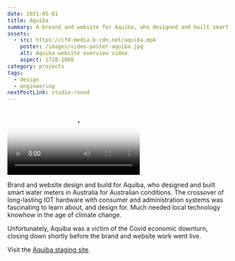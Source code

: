 ```yaml
---
date: 2021-05-01
title: Aquiba
summary: A breand and website for Aquiba, who designed and built smart water meters in Australia for Australian conditions.
assets:
  - src: https://cfd-media.b-cdn.net/aquiba.mp4
    poster: /images/video-poster-aquiba.jpg
    alt: Aquiba website overview video
    aspect: 1728-1080
category: projects
tags:
  - design
  - engineering
nextPostLink: studio-round
---
```


<Video
  aspect="1728-1080"
  src="https://cfd-media.b-cdn.net/aquiba.mp4"
  poster="/images/video-poster-aquiba.jpg"
/>

Brand and website design and build for Aquiba, who designed and built smart water meters in Australia for Australian conditions. The crossover of long-lasting IOT hardware with consumer and administration systems was fascinating to learn about, and design for. Much needed local technology knowhow in the age of climate change.

Unfortunately, Aquiba was a victim of the Covid economic downturn, closing down shortly before the brand and website work went live.

Visit the [Aquiba staging site](https://aquiba.netlify.app/).
